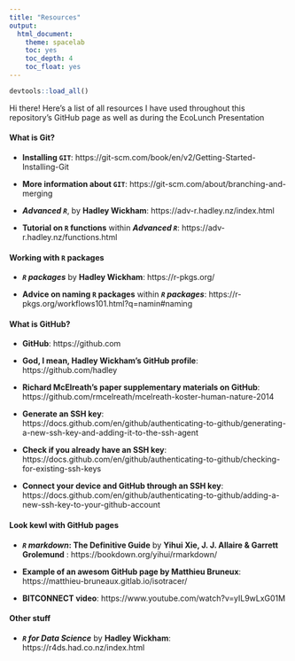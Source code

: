 ```yaml
---
title: "Resources"
output: 
  html_document:
    theme: spacelab
    toc: yes
    toc_depth: 4
    toc_float: yes
---
```

```r
devtools::load_all()
```

Hi there! Here's a list of all resources I have used throughout this repository's GitHub page as well as during the EcoLunch Presentation

#### **What is Git?** 

* **Installing `GIT`**: https://git-scm.com/book/en/v2/Getting-Started-Installing-Git

* **More information about `GIT`**: https://git-scm.com/about/branching-and-merging

* **_Advanced `R`_**, by **Hadley Wickham**: https://adv-r.hadley.nz/index.html

* **Tutorial on `R` functions** within **_Advanced `R`_**: https://adv-r.hadley.nz/functions.html

#### **Working with `R` packages**

* **_`R` packages_** by **Hadley Wickham**: https://r-pkgs.org/ 

* **Advice on naming `R` packages** within **_`R` packages_**: https://r-pkgs.org/workflows101.html?q=namin#naming

#### **What is GitHub?**

* **GitHub**: https://github.com

* **God, I mean, Hadley Wickham's GitHub profile**: https://github.com/hadley

* **Richard McElreath's paper supplementary materials on GitHub**: https://github.com/rmcelreath/mcelreath-koster-human-nature-2014

* **Generate an SSH key**: https://docs.github.com/en/github/authenticating-to-github/generating-a-new-ssh-key-and-adding-it-to-the-ssh-agent

* **Check if you already have an SSH key**: https://docs.github.com/en/github/authenticating-to-github/checking-for-existing-ssh-keys

* **Connect your device and GitHub through an SSH key**: https://docs.github.com/en/github/authenticating-to-github/adding-a-new-ssh-key-to-your-github-account

#### **Look kewl with GitHub pages**

* **_`R` markdown_: The Definitive Guide** by **Yihui Xie, J. J. Allaire & Garrett Grolemund** : https://bookdown.org/yihui/rmarkdown/

* **Example of an awesom GitHub page by Matthieu Bruneux**: https://matthieu-bruneaux.gitlab.io/isotracer/ 

* **BITCONNECT video**: https://www.youtube.com/watch?v=yIL9wLxG01M

#### **Other stuff**

* **_`R` for Data Science_** by **Hadley Wickham**: https://r4ds.had.co.nz/index.html
